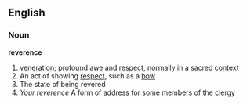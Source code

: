 ==English==
===Noun===
'''reverence'''
#[[veneration]]; profound [[awe]] and [[respect]], normally in a [[sacred]] [[context]]
#An act of showing [[respect]], such as a [[bow]]
#The state of being revered
#''Your reverence'' A form of [[address]] for some members of the [[clergy]]